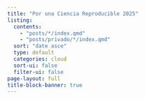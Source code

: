 ```yaml
---
title: "Por una Ciencia Reproducible 2025"
listing:
  contents: 
    - "posts/*/index.qmd"
    - "posts/privado/*/index.qmd"
  sort: "date asce"
  type: default
  categories: cloud
  sort-ui: false
  filter-ui: false
page-layout: full
title-block-banner: true
---
```



